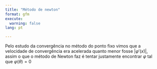 ```yaml
---
title: "Método de newton"
format: gfm
execute:
  warning: false
lang: pt

---
```


Pelo estudo da convergência no método do ponto fixo vimos que a velocidade de convergência era acelerada quanto menor fosse $|\varphi'(x)|$, assim o que o método de Newton faz é tentar justamente encontrar $\varphi$ tal que $\varphi(\theta) = 0$